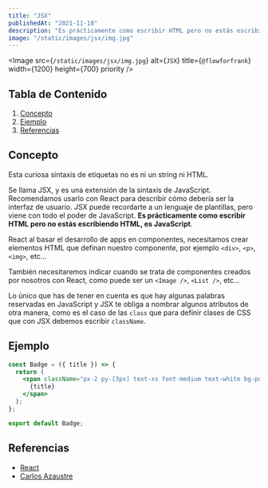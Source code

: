 ---
title: "JSX"
publishedAt: "2021-11-18"
description: "Es prácticamente como escribir HTML pero no estás escribiendo HTML, es JavaScript."
image: "/static/images/jsx/img.jpg"
---

<Image
  src={`/static/images/jsx/img.jpg`}
  alt={`JSX`}
  title={`@flowforfrank`}
  width={1200}
  height={700}
  priority
/>

## Tabla de Contenido

1.  [Concepto](/blog/jsx#concepto)
2.  [Ejemplo](/blog/jsx#ejemplo)
3.  [Referencias](/blog/jsx#referencias)

## Concepto

Esta curiosa sintaxis de etiquetas no es ni un string ni HTML.

Se llama JSX, y es una extensión de la sintaxis de JavaScript.
Recomendamos usarlo con React para describir cómo debería ser la interfaz de usuario.
JSX puede recordarte a un lenguaje de plantillas, pero viene con todo el poder de JavaScript.
**Es prácticamente como escribir HTML pero no estás escribiendo HTML, es JavaScript**.

React al basar el desarrollo de apps en componentes,
necesitamos crear elementos HTML que definan nuestro componente, por ejemplo `<div>`, `<p>`, `<img>`, etc...

También necesitaremos indicar cuando se trata de componentes creados por nosotros con React,
como puede ser un `<Image />`, `<List />`, etc...

Lo único que has de tener en cuenta es que hay algunas palabras reservadas en JavaScript y JSX te obliga a nombrar
algunos atributos de otra manera, como es el caso de las `class` que para definir clases de CSS que con JSX debemos
escribir `className`.

## Ejemplo

```jsx:Badge.jsx
const Badge = ({ title }) => {
  return (
    <span className="px-2 py-[3px] text-xs font-medium text-white bg-purple-600 rounded">
      {title}
    </span>
  );
};

export default Badge;
```

## Referencias

- [React](https://es.reactjs.org/docs/introducing-jsx.html)
- [Carlos Azaustre](https://carlosazaustre.es/jsx-para-novatos)
